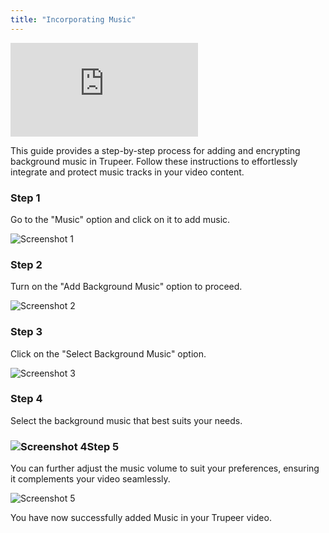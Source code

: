 ```yaml
---
title: "Incorporating Music"
---
```


<iframe
  src="https://app.trupeer.ai/embed?slug=6jOPQi"
  className="w-full aspect-video rounded-lg overflow-hidden"
  frameborder="0"
  allowfullscreen="true"
></iframe>

This guide provides a step-by-step process for adding and encrypting background music in Trupeer. Follow these instructions to effortlessly integrate and protect music tracks in your video content.

### Step 1

Go to the "Music" option and click on it to add music.

![Screenshot 1](images/incorporating-music/image1.jpg)

### Step 2

Turn on the "Add Background Music" option to proceed.

![Screenshot 2](images/incorporating-music/image2.jpg)

### Step 3

Click on the "Select Background Music" option.

![Screenshot 3](images/incorporating-music/image3.jpg)

### Step 4

Select the background music that best suits your needs.

### ![Screenshot 4](images/incorporating-music/image4.jpg)Step 5

You can further adjust the music volume to suit your preferences, ensuring it complements your video seamlessly.

![Screenshot 5](images/incorporating-music/image5.jpg)

You have now successfully added Music in your Trupeer video.
